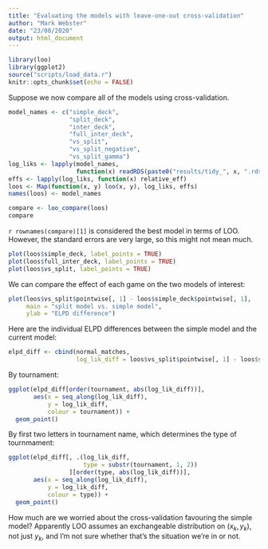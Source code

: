 ```yaml
---
title: "Evaluating the models with leave-one-out cross-validation"
author: "Mark Webster"
date: "23/08/2020"
output: html_document
---
```


```r
library(loo)
library(ggplot2)
source("scripts/load_data.r")
knitr::opts_chunk$set(echo = FALSE)
```

Suppose we now compare all of the models using cross-validation.

```r
model_names <- c("simple_deck",
                 "split_deck",
                 "inter_deck",
                 "full_inter_deck",
                 "vs_split",
                 "vs_split_negative",
                 "vs_split_gamma")
log_liks <- lapply(model_names,
                   function(x) readRDS(paste0("results/tidy_", x, ".rds"))$lok_lik) # typo from current package version
effs <- lapply(log_liks, function(x) relative_eff)
loos <- Map(function(x, y) loo(x, y), log_liks, effs)
names(loos) <- model_names
```

```r
compare <- loo_compare(loos)
compare
```

`r rownames(compare)[1]` is considered the best model in terms of LOO. However, the standard errors are very large, so this might not mean much.

```r
plot(loos$simple_deck, label_points = TRUE)
plot(loos$full_inter_deck, label_points = TRUE)
plot(loos$vs_split, label_points = TRUE)
```

We can compare the effect of each game on the two models of interest:

```r
plot(loos$vs_split$pointwise[, 1] - loos$simple_deck$pointwise[, 1],
     main = "split model vs. simple model",
     ylab = "ELPD difference")
```

Here are the individual ELPD differences between the simple model and the current model:

```r
elpd_diff <- cbind(normal_matches,
                   log_lik_diff = loos$vs_split$pointwise[, 1] - loos$simple_deck$pointwise[, 1])
```

By tournament:

```r
ggplot(elpd_diff[order(tournament, abs(log_lik_diff))],
       aes(x = seq_along(log_lik_diff),
           y = log_lik_diff,
           colour = tournament)) +
  geom_point()
```

By first two letters in tournament name, which determines the type of tournmament:

```r
ggplot(elpd_diff[, .(log_lik_diff,
                     type = substr(tournament, 1, 2))
                 ][order(type, abs(log_lik_diff))],
       aes(x = seq_along(log_lik_diff),
           y = log_lik_diff,
           colour = type)) +
  geom_point()
```

How much are we worried about the cross-validation favouring the simple model? Apparently LOO assumes an exchangeable distribution on $(x_k, y_k)$, not just $y_k$, and I'm not sure whether that's the situation we're in or not.
